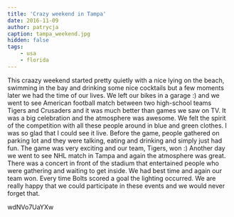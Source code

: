 ```yaml
---
title: 'Crazy weekend in Tampa'
date: 2016-11-09
author: patrycja
caption: tampa_weekend.jpg
hidden: false
tags: 
    - usa
    - florida
---
```


This craazy weekend started pretty quietly with a nice lying on the beach, swimming in the bay and drinking some nice cocktails but a few moments later we had the time of our lives. We left our bikes in a garage :) and we went to see American football match between two high-school teams Tigers and Crusaders and it was much better than games we saw on TV. It was a big celebration and the atmosphere was awesome. We felt the spirit of the competition with all these people around in blue and green clothes. I was so glad that I could see it live. Before the game, people gathered on parking lot and they were talking, eating and drinking and simply just had fun. The game was very exciting and our team, Tigers, won :) Another day we went to see NHL match in Tampa and again the atmosphere was great. There was a concert in front of the stadium that entertained people who were gathering and waiting to get inside. We had best time and again our team won. Every time Bolts scored a goal the lighting occurred. We are really happy that we could participate in these events and we would never forget that.

<youtube>wdNVo7UaYXw</youtube>